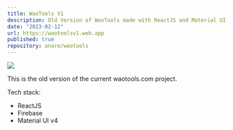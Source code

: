```yaml
---
title: WaoTools V1
description: Old Version of WaoTools made with ReactJS and Material UI v4.
date: "2023-02-12"
url: https://waotoolsv1.web.app
published: true
repository: onare/waotools
---
```



[![](https://i.imgur.com/usqnzhi.png)](https://waotoolsv1.web.app)

This is the old version of the current waotools.com project.

Tech stack:

- ReactJS
- Firebase
- Material UI v4